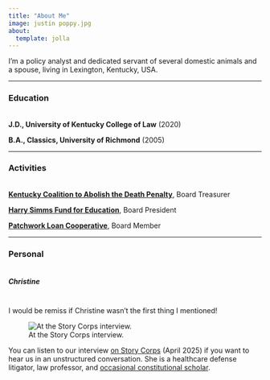 ```yaml
---
title: "About Me"
image: justin poppy.jpg
about:
  template: jolla
---
```


I'm a policy analyst and dedicated servant of several domestic animals and a spouse, living in Lexington, Kentucky, USA.

------------------------------------------------------------------------

### Education

<br> **J.D., University of Kentucky College of Law** (2020)

**B.A., Classics, University of Richmond** (2005)

------------------------------------------------------------------------

### Activities

<br> [**Kentucky Coalition to Abolish the Death Penalty**](https://kcadp.org){.external target="_blank"}, Board Treasurer

[**Harry Simms Fund for Education**](https://harrysimmsfund.org){.external target="_blank"}, Board President

[**Patchwork Loan Cooperative**](https://www.patchworkcoop.org/){.external target="_blank"}, Board Member

------------------------------------------------------------------------

### Personal

##### <br>**Christine**

<br>I would be remiss if Christine wasn't the first thing I mentioned!

![At the Story Corps interview.](images/justin and christine.jpg){fig-alt="A Black woman and a white man with a beard smile at the viewer, their arms around each other's shoulders." fig-align="center"}

You can listen to our interview [on Story Corps](https://archive.storycorps.org/interviews/christine-stanley-and-justin-stanley/ "https://archive.storycorps.org/interviews/christine-stanley-and-justin-stanley/"){.external target="_blank"} (April 2025) if you want to hear us in an unstructured conversation. She is a healthcare defense litigator, law professor, and [occasional constitutional scholar](https://statecourtreport.org/our-work/analysis-opinion/who-can-challenge-state-abortion-bans-its-not-so-clear-cut "https://statecourtreport.org/our-work/analysis-opinion/who-can-challenge-state-abortion-bans-its-not-so-clear-cut"){.external target="_blank"}.

